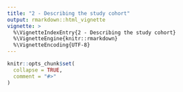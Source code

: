 ```yaml
---
title: "2 - Describing the study cohort"
output: rmarkdown::html_vignette
vignette: >
  %\VignetteIndexEntry{2 - Describing the study cohort}
  %\VignetteEngine{knitr::rmarkdown}
  %\VignetteEncoding{UTF-8}
---
```

```r
knitr::opts_chunk$set(
  collapse = TRUE,
  comment = "#>"
)
```